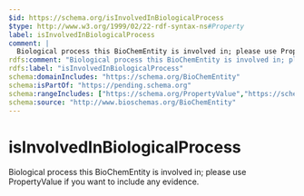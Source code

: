 ```yaml
---
$id: https://schema.org/isInvolvedInBiologicalProcess
$type: http://www.w3.org/1999/02/22-rdf-syntax-ns#Property
label: isInvolvedInBiologicalProcess
comment: |
  Biological process this BioChemEntity is involved in; please use PropertyValue if you want to include any evidence.
rdfs:comment: "Biological process this BioChemEntity is involved in; please use PropertyValue if you want to include any evidence."
rdfs:label: "isInvolvedInBiologicalProcess"
schema:domainIncludes: "https://schema.org/BioChemEntity"
schema:isPartOf: "https://pending.schema.org"
schema:rangeIncludes: ["https://schema.org/PropertyValue","https://schema.org/DefinedTerm","https://schema.org/URL"]
schema:source: "http://www.bioschemas.org/BioChemEntity"
---
```


# isInvolvedInBiologicalProcess

Biological process this BioChemEntity is involved in; please use PropertyValue if you want to include any evidence.

